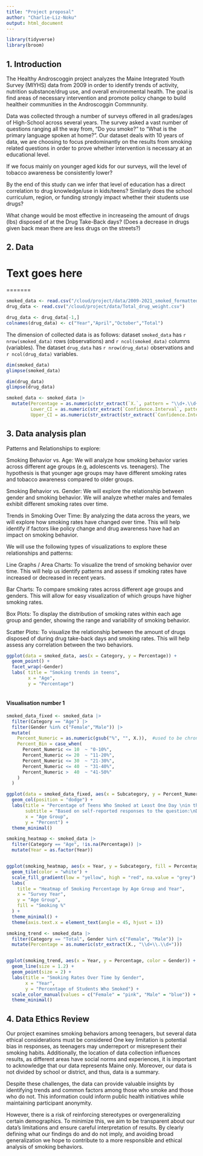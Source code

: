 ```yaml
---
title: "Project proposal"
author: "Charlie-Liz-Noku"
output: html_document
---
```


```r
library(tidyverse)
library(broom)
```

## 1. Introduction

The Healthy Androscoggin project analyzes the Maine Integrated Youth Survey (MIYHS) data from 2009 in order to identify trends of activity,  nutrition substance/drug use, and overall environmental health. The goal is find areas of necessary intervention and promote policy  change to build healtheir communities in the Androscoggin Commnunity.

Data was collected through a number of surveys offered in all grades/ages of High-School across several years. The survey asked a vast number of questions ranging all the way from, "Do you smoke?" to "What is the primary language spoken at home?". Our dataset deals with 10 years of data, we are choosing to focus predominantly on the results from smoking related questions in order to prove whether intervention is necessary at an educational level. 

If we focus mainly on younger aged kids for our surveys, will the level of tobacco awareness be consistently lower?

By the end of this study can we infer that level of education has a direct correlation to drug knowledge/use in kids/teens? Similarly does the school curriculum, region, or funding strongly impact whether their students use drugs?


What change would be most effective in increaseing the amount of drugs (lbs) disposed of at the Drug Take-Back days?
(Does a decrease in drugs given back mean there are less drugs on the streets?)


## 2. Data


Text goes here
=======
=======

```r
smoked_data <- read.csv("/cloud/project/data/2009-2021_smoked_formatted.csv")
drug_data <- read.csv("/cloud/project/data/Total_drug_weight.csv")
```

```r
drug_data <- drug_data[-1,]
colnames(drug_data) <- c("Year","April","October","Total")
```


The dimension of collected data is as follows: dataset `smoked_data` has `r nrow(smoked_data)` rows (observations) and `r ncol(smoked_data)` columns (variables). The dataset `drug_data` has `r nrow(drug_data)` observations and `r ncol(drug_data)` variables.

```r
dim(smoked_data)
glimpse(smoked_data)

dim(drug_data)
glimpse(drug_data)
```

```r
smoked_data <- smoked_data |>
  mutate(Percentage = as.numeric(str_extract(`X.`, pattern = "\\d+.\\d+")),
         Lower_CI = as.numeric(str_extract(`Confidence.Interval`, pattern = "\\d+.\\d+")),
         Upper_CI = as.numeric(str_extract(str_extract(`Confidence.Interval`, pattern = "-\\s*(\\d+\\.\\d+)"), pattern = "\\d+\\.\\d+")))
```


## 3. Data analysis plan

Patterns and Relationships to explore:

Smoking Behavior vs. Age:
We will analyze how smoking behavior varies across different age groups (e.g, adolescents vs. teenagers). The hypothesis is that younger age groups may have different smoking rates and tobacco awareness compared to older groups.

Smoking Behavior vs. Gender:
We will explore the relationship between gender and smoking behavior. We will analyze whether males and females exhibit different smoking rates over time.

Trends in Smoking Over Time:
By analyzing the data across the years, we will explore how smoking rates have changed over time. This will help identify if factors like policy change and drug awareness have had an impact on smoking behavior.

We will use the following types of visualizations to explore these relationships and patterns:

Line Graphs / Area Charts:
To visualize the trend of smoking behavior over time. This will help us identify patterns and assess if smoking rates have increased or decreased in recent years.

Bar Charts:
To compare smoking rates across different age groups and genders. This will allow for easy visualization of which groups have higher smoking rates.

Box Plots:
To display the distribution of smoking rates within each age group and gender, showing the range and variability of smoking behavior.

Scatter Plots:
To visualize the relationship between the amount of drugs disposed of during drug take-back days and smoking rates. This will help assess any correlation between the two behaviors.

```r
ggplot(data = smoked_data, aes(x = Category, y = Percentage)) +
  geom_point() +
  facet_wrap(~Gender)
  labs( title = "Smoking trends in teens", 
        x = "Age",
        y = "Percentage") 
  
```


#### Visualisation number 1

```r
smoked_data_fixed <- smoked_data |> 
  filter(Category == "Age") |> 
  filter(Gender %in% c("Female","Male")) |>
  mutate(
    Percent_Numeric = as.numeric(gsub("%", "", X.)),  #used to be chronically, had to look up online ow to convert to numeric
    Percent_Bin = case_when(
      Percent_Numeric <= 10  ~ "0-10%",
      Percent_Numeric <= 20  ~ "11-20%",
      Percent_Numeric <= 30  ~ "21-30%",
      Percent_Numeric <= 40  ~ "31-40%",
      Percent_Numeric >  40  ~ "41-50%"
    )
  )

ggplot(data = smoked_data_fixed, aes(x = Subcategory, y = Percent_Numeric, fill = Gender)) +
  geom_col(position = "dodge") +
  labs(title = "Percentage of Teens Who Smoked at Least One Day \nin the Past 30 Days (Across 2009-2021 surveys)", 
       subtitle = "Based on self-reported responses to the question:\nDuring the past 30 days, on how many days did you smoke cigarettes?",
       x = "Age Group",
       y = "Percent") +
  theme_minimal() 
```
```r
smoking_heatmap <- smoked_data |> 
  filter(Category == "Age", !is.na(Percentage)) |> 
  mutate(Year = as.factor(Year))


ggplot(smoking_heatmap, aes(x = Year, y = Subcategory, fill = Percentage)) +
  geom_tile(color = "white") +
  scale_fill_gradient(low = "yellow", high = "red", na.value = "grey") +
  labs(
    title = "Heatmap of Smoking Percentage by Age Group and Year",
    x = "Survey Year",
    y = "Age Group",
    fill = "Smoking %"
  ) +
  theme_minimal() +
  theme(axis.text.x = element_text(angle = 45, hjust = 1))


```
```r

smoking_trend <- smoked_data |>
  filter(Category == "Total", Gender %in% c("Female", "Male")) |>
  mutate(Percentage = as.numeric(str_extract(X., "\\d+\\.\\d+")))


ggplot(smoking_trend, aes(x = Year, y = Percentage, color = Gender)) +
  geom_line(size = 1.2) +
  geom_point(size = 2) +
  labs(title = "Smoking Rates Over Time by Gender",
       x = "Year",
       y = "Percentage of Students Who Smoked") +
  scale_color_manual(values = c("Female" = "pink", "Male" = "blue")) +
  theme_minimal()

```

## 4. Data Ethics Review

Our project examines smoking behaviors among teenagers, but several data ethical considerations must be considered One key limitation is potential bias in responses, as teenagers may underreport or misrepresent their smoking habits. Additionally, the location of data collection influences results, as different areas have social norms and experiences, it is important to acknowledge that our data represents Maine only. Moreover, our data is not divided by school or district, and thus, data is a summary. 

Despite these challenges, the data can provide valuable insights by identifying trends and common factors among those who smoke and those who do not. This information could inform public health initiatives while maintaining participant anonymity.

However, there is a risk of reinforcing stereotypes or overgeneralizing certain demographics. To minimize this, we aim to be transparent about our data’s limitations and ensure careful interpretation of results. By clearly defining what our findings do and do not imply, and avoiding broad generalization we hope to contribute to a more responsible and ethical analysis of smoking behaviors.
